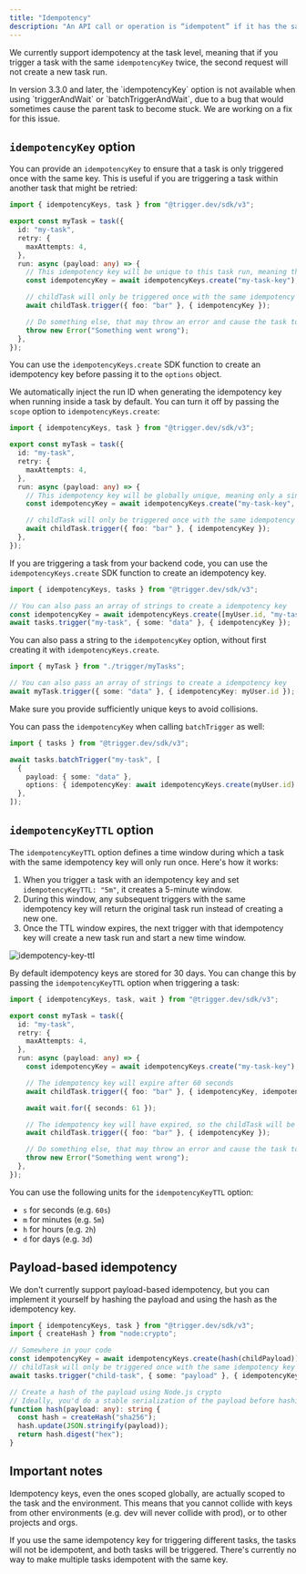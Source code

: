 ```yaml
---
title: "Idempotency"
description: "An API call or operation is “idempotent” if it has the same result when called more than once."
---
```


We currently support idempotency at the task level, meaning that if you trigger a task with the same `idempotencyKey` twice, the second request will not create a new task run.

<Warning>
  In version 3.3.0 and later, the `idempotencyKey` option is not available when using
  `triggerAndWait` or `batchTriggerAndWait`, due to a bug that would sometimes cause the parent task
  to become stuck. We are working on a fix for this issue.
</Warning>

## `idempotencyKey` option

You can provide an `idempotencyKey` to ensure that a task is only triggered once with the same key. This is useful if you are triggering a task within another task that might be retried:

```ts
import { idempotencyKeys, task } from "@trigger.dev/sdk/v3";

export const myTask = task({
  id: "my-task",
  retry: {
    maxAttempts: 4,
  },
  run: async (payload: any) => {
    // This idempotency key will be unique to this task run, meaning the childTask will only be triggered once across all retries
    const idempotencyKey = await idempotencyKeys.create("my-task-key");

    // childTask will only be triggered once with the same idempotency key
    await childTask.trigger({ foo: "bar" }, { idempotencyKey });

    // Do something else, that may throw an error and cause the task to be retried
    throw new Error("Something went wrong");
  },
});
```

You can use the `idempotencyKeys.create` SDK function to create an idempotency key before passing it to the `options` object.

We automatically inject the run ID when generating the idempotency key when running inside a task by default. You can turn it off by passing the `scope` option to `idempotencyKeys.create`:

```ts
import { idempotencyKeys, task } from "@trigger.dev/sdk/v3";

export const myTask = task({
  id: "my-task",
  retry: {
    maxAttempts: 4,
  },
  run: async (payload: any) => {
    // This idempotency key will be globally unique, meaning only a single task run will be triggered with this key
    const idempotencyKey = await idempotencyKeys.create("my-task-key", { scope: "global" });

    // childTask will only be triggered once with the same idempotency key
    await childTask.trigger({ foo: "bar" }, { idempotencyKey });
  },
});
```

If you are triggering a task from your backend code, you can use the `idempotencyKeys.create` SDK function to create an idempotency key.

```ts
import { idempotencyKeys, tasks } from "@trigger.dev/sdk/v3";

// You can also pass an array of strings to create a idempotency key
const idempotencyKey = await idempotencyKeys.create([myUser.id, "my-task"]);
await tasks.trigger("my-task", { some: "data" }, { idempotencyKey });
```

You can also pass a string to the `idempotencyKey` option, without first creating it with `idempotencyKeys.create`.

```ts
import { myTask } from "./trigger/myTasks";

// You can also pass an array of strings to create a idempotency key
await myTask.trigger({ some: "data" }, { idempotencyKey: myUser.id });
```

<Note>Make sure you provide sufficiently unique keys to avoid collisions.</Note>

You can pass the `idempotencyKey` when calling `batchTrigger` as well:

```ts
import { tasks } from "@trigger.dev/sdk/v3";

await tasks.batchTrigger("my-task", [
  {
    payload: { some: "data" },
    options: { idempotencyKey: await idempotencyKeys.create(myUser.id) },
  },
]);
```

## `idempotencyKeyTTL` option

The `idempotencyKeyTTL` option defines a time window during which a task with the same idempotency key will only run once. Here's how it works:

1. When you trigger a task with an idempotency key and set `idempotencyKeyTTL: "5m"`, it creates a 5-minute window.
2. During this window, any subsequent triggers with the same idempotency key will return the original task run instead of creating a new one.
3. Once the TTL window expires, the next trigger with that idempotency key will create a new task run and start a new time window.

![idempotency-key-ttl](/images/idempotency-key-ttl.png)

By default idempotency keys are stored for 30 days. You can change this by passing the `idempotencyKeyTTL` option when triggering a task:

```ts
import { idempotencyKeys, task, wait } from "@trigger.dev/sdk/v3";

export const myTask = task({
  id: "my-task",
  retry: {
    maxAttempts: 4,
  },
  run: async (payload: any) => {
    const idempotencyKey = await idempotencyKeys.create("my-task-key");

    // The idempotency key will expire after 60 seconds
    await childTask.trigger({ foo: "bar" }, { idempotencyKey, idempotencyKeyTTL: "60s" });

    await wait.for({ seconds: 61 });

    // The idempotency key will have expired, so the childTask will be triggered again
    await childTask.trigger({ foo: "bar" }, { idempotencyKey });

    // Do something else, that may throw an error and cause the task to be retried
    throw new Error("Something went wrong");
  },
});
```

You can use the following units for the `idempotencyKeyTTL` option:

- `s` for seconds (e.g. `60s`)
- `m` for minutes (e.g. `5m`)
- `h` for hours (e.g. `2h`)
- `d` for days (e.g. `3d`)

## Payload-based idempotency

We don't currently support payload-based idempotency, but you can implement it yourself by hashing the payload and using the hash as the idempotency key.

```ts
import { idempotencyKeys, task } from "@trigger.dev/sdk/v3";
import { createHash } from "node:crypto";

// Somewhere in your code
const idempotencyKey = await idempotencyKeys.create(hash(childPayload));
// childTask will only be triggered once with the same idempotency key
await tasks.trigger("child-task", { some: "payload" }, { idempotencyKey });

// Create a hash of the payload using Node.js crypto
// Ideally, you'd do a stable serialization of the payload before hashing, to ensure the same payload always results in the same hash
function hash(payload: any): string {
  const hash = createHash("sha256");
  hash.update(JSON.stringify(payload));
  return hash.digest("hex");
}
```

## Important notes

Idempotency keys, even the ones scoped globally, are actually scoped to the task and the environment. This means that you cannot collide with keys from other environments (e.g. dev will never collide with prod), or to other projects and orgs.

If you use the same idempotency key for triggering different tasks, the tasks will not be idempotent, and both tasks will be triggered. There's currently no way to make multiple tasks idempotent with the same key.
